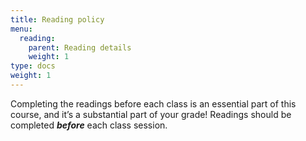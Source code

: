 ```yaml
---
title: Reading policy
menu:
  reading:
    parent: Reading details
    weight: 1
type: docs
weight: 1
---
```


Completing the readings before each class is an essential part of this course, and it's a substantial part of your grade! Readings should be completed ***before*** each class session.

